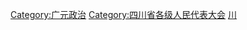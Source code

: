 [[Category:广元政治|Category:广元政治]]
[[Category:四川省各级人民代表大会|Category:四川省各级人民代表大会]]
[[Category:设区的市人民代表大会|川]]